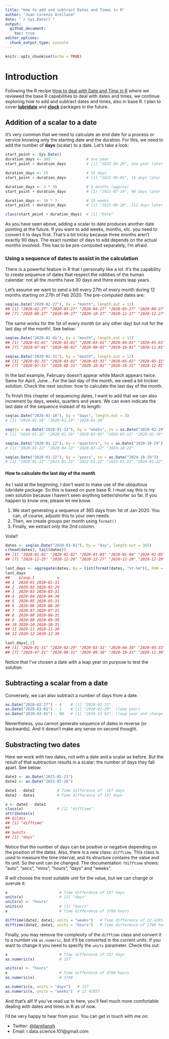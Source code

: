 ```yaml
---
title: "How to add and subtract Dates and Times in R"
author: "Juan Lorenzo Arellano"
date: "`r Sys.Date()`"
output:
  github_document:
    toc: true
editor_options: 
  chunk_output_type: console
---
```


```r
knitr::opts_chunk$set(echo = TRUE)
```

# Introduction

Following the R recipe [How to deal with Date and Time in R](How-to-deal-with-Dates-and-Times-in-R.html) where we reviewed the base R capabilities to deal with dates and times, we continue exploring how to add and subtract dates and times, also in base R. I plan to cover [**lubridate**](https://lubridate.tidyverse.org/) and [**clock**](https://clock.r-lib.org/) packages in the future.


## Addition of a scalar to a date

It's very common that we need to calculate an end date for a process or service knowing only the starting date and the duration. For this, we need to add the number of **days** (scalar) to a date. Let's take a look:

```r

start_point <- Sys.Date()
duration_days <- 365                # one year
start_point + duration_days         # [1] "2022-04-20", one year later

duration_days <- 15                 # 15 days
start_point + duration_days         # [1] "2021-05-05", 15 days later

duration_days <- 3 * 30             # 3 months (approx)
start_point + duration_days         # [1] "2021-07-19", 90 days later

duration_days <- 16 * 7             # 16 weeks
start_point + duration_days         # [1] "2021-08-10", 112 days later

class(start_point + duration_days)  # [1] "Date"

```

As you have seen above, adding a scalar to date produces another date pointing at the future. If you want to add weeks, months, etc. you need to convert it to days first. That's a bit tricky because three months aren't exactly 90 days. The exact number of days to add depends on the actual months involved. This has to be pre-computed separately, I'm afraid.

### Using a sequence of dates to assist in the calculation

There is a powerful feature in R that I personally like a lot. It's the capability to create sequence of dates that respect the oddities of the human calendar: not all the months have 30 days and there exists leap years.

Let's assume we want to send a bill every 27th of every month during 12 months starting on 27th of Feb 2020. The pre-computed dates are:

```r
seq(as.Date("2020-02-27"), by = "month", length.out = 12)
## [1] "2020-02-27" "2020-03-27" "2020-04-27" "2020-05-27" "2020-06-27" "2020-07-27"
## [7] "2020-08-27" "2020-09-27" "2020-10-27" "2020-11-27" "2020-12-27" "2021-01-27"
```

The same works for the 1st of every month (or any other day) but not for the last day of the month!. See below:

```r
seq(as.Date("2020-01-01"), by = "month", length.out = 12)
## [1] "2020-01-01" "2020-02-01" "2020-03-01" "2020-04-01" "2020-05-01" "2020-06-01"
## [7] "2020-07-01" "2020-08-01" "2020-09-01" "2020-10-01" "2020-11-01" "2020-12-01"

seq(as.Date("2020-01-31"), by = "month", length.out = 12)
## [1] "2020-01-31" "2020-03-02" "2020-03-31" "2020-05-01" "2020-05-31" "2020-07-01"
## [7] "2020-07-31" "2020-08-31" "2020-10-01" "2020-10-31" "2020-12-01" "2020-12-31")
```

In the last example, February doesn't appear while March appears twice. Same for April, June... For the last day of the month, we need a bit trickier solution. Check the next section: how to calculate the last day of the month.

To finish this chapter of sequencing dates, I want to add that we can also increment by days, weeks, quarters and years. We can even indicate the last date of the sequence instead of its length:

```r
seq(as.Date("2020-01-18"), by = "days", length.out = 3)
# [1] "2020-01-18" "2020-01-19" "2020-01-20"

seq(to = as.Date("2020-01-22"), by = "weeks", to = as.Date("2020-02-29"))
# [1] "2020-01-22" "2020-01-29" "2020-02-05" "2020-02-12" "2020-02-19" "2020-02-26"

seq(as.Date("2020-01-22"), by = "quarters", to = as.Date("2020-10-29"))
# [1] "2020-01-22" "2020-04-22" "2020-07-22" "2020-10-22"

seq(as.Date("2020-01-22"), by = "years", to = as.Date("2024-10-29"))
# [1] "2020-01-22" "2021-01-22" "2022-01-22" "2023-01-22" "2024-01-22"
```

#### How to calculate the last day of the month

As I said at the beginning, I don't want to make use of the ubiquitous lubridate package. So this is based on pure base R. I must say this is my own solution because I haven't seen anything better/shorter so far. If you happen to know one, please let me know.

1. We start generating a sequence of 365 days from 1st of Jan 2020. You can, of course, adjustn this to your own needs.
1. Then, we create groups per month using `format()`
1. Finally, we extract only the 2nd column.

Voila!!

```r
dates <- seq(as.Date("2020-01-01"), by = "day", length.out = 365)
c(head(dates), tail(dates))
## [1] "2020-01-01" "2020-01-02" "2020-01-03" "2020-01-04" "2020-01-05" "2020-01-06"
## [7] "2020-12-25" "2020-12-26" "2020-12-27" "2020-12-28" "2020-12-29" "2020-12-30"

last_days <- aggregate(dates, by = list(format(dates, "%Y-%m")), FUN = max)
last_days
##    Group.1          x
## 1  2020-01 2020-01-31
## 2  2020-02 2020-02-29
## 3  2020-03 2020-03-31
## 4  2020-04 2020-04-30
## 5  2020-05 2020-05-31
## 6  2020-06 2020-06-30
## 7  2020-07 2020-07-31
## 8  2020-08 2020-08-31
## 9  2020-09 2020-09-30
## 10 2020-10 2020-10-31
## 11 2020-11 2020-11-30
## 12 2020-12 2020-12-30

last_days[,2]
## [1] "2020-01-31" "2020-02-29" "2020-03-31" "2020-04-30" "2020-05-31" "2020-06-30"
## [7] "2020-07-31" "2020-08-31" "2020-09-30" "2020-10-31" "2020-11-30" "2020-12-30"
```

Notice that I've chosen a date with a leap year on purpose to test the solution 

## Subtracting a scalar from a date

Conversely, we can also subtract a number of days from a date.

```r
as.Date("2020-02-27") - 4    # [1] "2020-02-23"
as.Date("2020-03-01") - 1    # [1] "2020-02-29"  (leap year)
as.Date("2020-03-01") - 90   # [1] "2019-12-02"  (leap year and change in year)

```

Nevertheless, you cannot generate sequence of dates in reverse (or backwards). And it doesn't make any sense on second thought.

## Substracting two dates

Here we work with two dates, not with a date and a scalar as before. But the result of that subtraction results in a scalar: the number of days they fall apart. See below:

```r
date1 <- as.Date("2021-02-21")
date2 <- as.Date("2021-07-28")

date1 - date2          # Time difference of -157 days
date2 - date1          # Time difference of 157 days

x <- date2 - date1
class(x)               # [1] "difftime"
attributes(x)
## $class
## [1] "difftime"
## 
## $units
## [1] "days"
```

Notice that the number of days can be positive or negative depending on the position of the dates. Also, there is a new class: `difftime`. This class is used to measure the time interval, and its structure contains the value and its unit. So the unit can be changed. The documentation `?difftime` shows: "auto", "secs", "mins", "hours", "days" and "weeks".

R will choose the most suitable unit for the value, but we can change or overule it:

```r
x                       # Time difference of 157 days
units(x)                # [1] "days"
units(x) <- "hours"     
units(x)                # [1] "hours"
x                       # Time difference of 3768 hours

difftime(date2, date1, units = "weeks")   # Time difference of 22.42857 weeks
difftime(date2, date1, units = "hours")   # Time difference of 3768 hours

```

Finally, you may remove the complexity of the `difftime` class and convert it to a number via `as.numeric`, but it'll be converted in the current units. If you want to change it you need to specify the `units` parameter. Check this out:

```r
x                       # Time difference of 157 days
as.numeric(x)           # 157

units(x) <- "hours"
x                       # Time difference of 3768 hours
as.numeric(x)           # 3768

as.numeric(x, units = "days")   # 157
as.numeric(x, units = "weeks")  # 22.42857

```


And that's all! If you've read up to here, you'll feel much more comfortable dealing with dates and times in R as of now.

I'd be very happy to hear from your. You can get in touch with me on:

* Twitter: [\@jlarellanoh](https://twitter.com/jlarellanoh)
* Email: r.data.science.101@gmail.com
